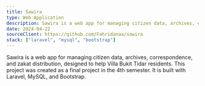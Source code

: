 ```yaml
---
title: Sawira
type: Web Application
description: Sawira is a web app for managing citizen data, archives, correspondence, and zakat distribution, designed to help Villa Bukit Tidar residents. This project was created as a final project in the 4th semester.
date: 2024-04-22
sourceClient: https://github.com/Fahridanaa/sawira
stack: ["laravel", "mysql", "bootstrap"]
---
```


Sawira is a web app for managing citizen data, archives, correspondence, and zakat distribution, designed to help Villa Bukit Tidar residents. This project was created as a final project in the 4th semester. It is built with Laravel, MySQL, and Bootstrap.
```
